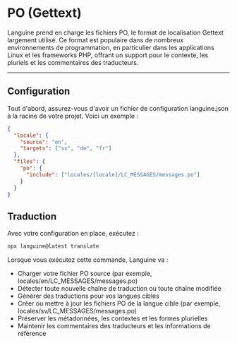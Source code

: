 # PO (Gettext)

Languine prend en charge les fichiers PO, le format de localisation Gettext largement utilisé. Ce format est populaire dans de nombreux environnements de programmation, en particulier dans les applications Linux et les frameworks PHP, offrant un support pour le contexte, les pluriels et les commentaires des traducteurs.

---

## Configuration

Tout d'abord, assurez-vous d'avoir un fichier de configuration languine.json à la racine de votre projet. Voici un exemple :

```json
{
  "locale": {
    "source": "en",
    "targets": ["sv", "de", "fr"]
  },
  "files": {
    "po": {
      "include": ["locales/[locale]/LC_MESSAGES/messages.po"]
    }
  }
}
```

## Traduction

Avec votre configuration en place, exécutez :

```bash
npx languine@latest translate
```

Lorsque vous exécutez cette commande, Languine va :

- Charger votre fichier PO source (par exemple, locales/en/LC_MESSAGES/messages.po)
- Détecter toute nouvelle chaîne de traduction ou toute chaîne modifiée
- Générer des traductions pour vos langues cibles
- Créer ou mettre à jour les fichiers PO de la langue cible (par exemple, locales/sv/LC_MESSAGES/messages.po)
- Préserver les métadonnées, les contextes et les formes plurielles
- Maintenir les commentaires des traducteurs et les informations de référence
